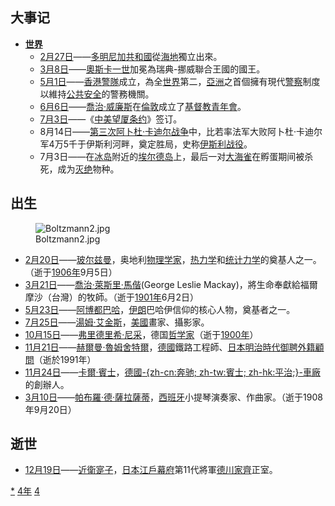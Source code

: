 {{yearTOC|1844|清'''[[道光|道光]]二十四年'''；越南'''[[绍治|绍治]]四年'''；日本'''[[天保_(日本)|天保]]十五年'''，'''[[弘化|弘化]]元年'''}}
== 大事记 ==
* '''[[世界|世界]]'''
** [[2月27日|2月27日]]——[[多明尼加共和國|多明尼加共和國]]從[[海地|海地]]獨立出來。
** [[3月8日|3月8日]]——[[奧斯卡一世|奧斯卡一世]]加冕為瑞典-挪威聯合王國的國王。
** [[5月1日|5月1日]]——[[香港警隊|香港警隊]]成立，為全[[世界|世界]]第二，[[亞洲|亞洲]]之首個擁有現代[[警察|警察]]制度以維持[[公共安全|公共安全]]的警務機關。
** [[6月6日|6月6日]]——[[喬治·威廉斯_(YMCA)|喬治·威廉斯]]在[[伦敦|倫敦]]成立了[[基督教青年會|基督教青年會]]。
** [[7月3日|7月3日]]——《[[中美望廈條約|中美望厦条约]]》签订。
** 8月14日——[[第三次阿卜杜·卡迪尔战争|第三次阿卜杜·卡迪尔战争]]中，比若率法军大败阿卜杜·卡迪尔军4万5千于伊斯利河畔，奠定胜局，史称[[伊斯利战役|伊斯利战役]]。
** 7月3日——在[[冰岛|冰岛]]附近的[[埃尔德岛|埃尔德岛]]上，最后一对[[大海雀|大海雀]]在孵蛋期间被杀死，成为[[灭绝|灭绝]]物种。

== 出生 ==
[[File:Boltzmann2.jpg|thumb]]

* [[2月20日|2月20日]]——[[玻尔兹曼|玻尔兹曼]]，奥地利[[物理学家|物理学家]]，[[热力学|热力学]]和[[统计力学|统计力学]]的奠基人之一。（逝于[[1906年|1906年]]9月5日）
* [[3月21日|3月21日]]——[[喬治·萊斯里·馬偕|喬治·萊斯里·馬偕]](George Leslie Mackay)，將生命奉獻給福爾摩沙（台灣）的牧師。（逝于[[1901年|1901年]]6月2日）
* [[5月23日|5月23日]]——[[阿博都巴哈|阿博都巴哈]]，[[伊朗|伊朗]]巴哈伊信仰的核心人物，奠基者之一。
* [[7月25日|7月25日]]——[[湯姆·艾金斯|湯姆·艾金斯]]，[[美國|美國]]畫家、攝影家。
* [[10月15日|10月15日]]——[[弗里德里希·尼采|弗里德里希·尼采]]，德国[[哲学家|哲学家]]（逝于[[1900年|1900年]]）
* [[11月21日|11月21日]]——[[赫爾曼·魯姆舍特爾_(鐵路工程師)|赫爾曼·魯姆舍特爾]]，[[德國|德國]]鐵路工程師、[[日本|日本]][[明治時代|明治時代]][[御雇外國人|御聘外籍顧問]]（逝於1991年）
* [[11月24日|11月24日]]——[[卡爾·賓士|卡爾·賓士]]，[[德國|德國]][[梅賽德斯-賓士|-{zh-cn:奔驰; zh-tw:賓士; zh-hk:平治;}-車廠]]的創辦人。
* [[3月10日|3月10日]]——[[帕布羅·德·薩拉薩蒂|帕布羅·德·薩拉薩蒂]]，[[西班牙|西班牙]]小提琴演奏家、作曲家。（逝于1908年9月20日）

== 逝世 ==
{{Wikisource year mention}}
* [[12月19日|12月19日]]——[[近衛寔子|近衛寔子]]，[[日本|日本]][[江戶幕府|江戶幕府]]第11代將軍[[德川家齊|德川家齊]]正室。

[[Category:1844年|*]]
[[Category:1840年代|4年]]
[[Category:19世纪各年|4]]